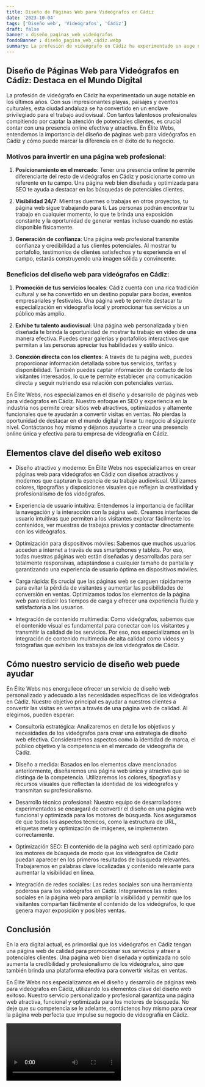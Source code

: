```yaml
---
title: Diseño de Páginas Web para Videógrafos en Cádiz
date: '2023-10-04'
tags: ['Diseño web', 'Videógrafos', 'Cádiz']
draft: false
banner : diseño_paginas_web_videógrafos
fondoBanner : diseño_pagina_web_cádiz.webp
summary: La profesión de videógrafo en Cádiz ha experimentado un auge notable en los últimos años. Con sus impresionantes playas, paisajes y eventos culturales, esta ciudad andaluza se ha convertido en un enclave privilegiado para el trabajo audiovisual. Con tantos talentosos profesionales compitiendo por captar la atención de potenciales clientes, es crucial contar con una presencia online efectiva y atractiva. En Élite Webs, entendemos la importancia del diseño de páginas web para videógrafos en Cádiz y cómo puede marcar la diferencia en el éxito de tu negocio.
---
```


## Diseño de Páginas Web para Videógrafos en Cádiz: Destaca en el Mundo Digital

La profesión de videógrafo en Cádiz ha experimentado un auge notable en los últimos años. Con sus impresionantes playas, paisajes y eventos culturales, esta ciudad andaluza se ha convertido en un enclave privilegiado para el trabajo audiovisual. Con tantos talentosos profesionales compitiendo por captar la atención de potenciales clientes, es crucial contar con una presencia online efectiva y atractiva. En Élite Webs, entendemos la importancia del diseño de páginas web para videógrafos en Cádiz y cómo puede marcar la diferencia en el éxito de tu negocio.

### Motivos para invertir en una página web profesional:

1. **Posicionamiento en el mercado**: Tener una presencia online te permite diferenciarte del resto de videógrafos en Cádiz y posicionarte como un referente en tu campo. Una página web bien diseñada y optimizada para SEO te ayuda a destacar en las búsquedas de potenciales clientes.

2. **Visibilidad 24/7**: Mientras duermes o trabajas en otros proyectos, tu página web sigue trabajando para ti. Las personas podrán encontrar tu trabajo en cualquier momento, lo que te brinda una exposición constante y la oportunidad de generar ventas incluso cuando no estás disponible físicamente.

3. **Generación de confianza**: Una página web profesional transmite confianza y credibilidad a tus clientes potenciales. Al mostrar tu portafolio, testimonios de clientes satisfechos y tu experiencia en el campo, estarás construyendo una imagen sólida y convincente.

### Beneficios del diseño web para videógrafos en Cádiz:

1. **Promoción de tus servicios locales**: Cádiz cuenta con una rica tradición cultural y se ha convertido en un destino popular para bodas, eventos empresariales y festivales. Una página web te permite destacar tu especialización en videografía local y promocionar tus servicios a un público más amplio.

2. **Exhibe tu talento audiovisual**: Una página web personalizada y bien diseñada te brinda la oportunidad de mostrar tu trabajo en video de una manera efectiva. Puedes crear galerías y portafolios interactivos que permitan a las personas apreciar tus habilidades y estilo único.

3. **Conexión directa con los clientes**: A través de tu página web, puedes proporcionar información detallada sobre tus servicios, tarifas y disponibilidad. También puedes captar información de contacto de los visitantes interesados, lo que te permite establecer una comunicación directa y seguir nutriendo esa relación con potenciales ventas.

En Élite Webs, nos especializamos en el diseño y desarrollo de páginas web para videógrafos en Cádiz. Nuestro enfoque en SEO y experiencia en la industria nos permite crear sitios web atractivos, optimizados y altamente funcionales que te ayudarán a convertir visitas en ventas. No pierdas la oportunidad de destacar en el mundo digital y llevar tu negocio al siguiente nivel. Contáctanos hoy mismo y déjanos ayudarte a crear una presencia online única y efectiva para tu empresa de videografía en Cádiz.

<GifSeo />

<Cta />

## Elementos clave del diseño web exitoso

- Diseño atractivo y moderno: En Élite Webs nos especializamos en crear páginas web para videógrafos en Cádiz con diseños atractivos y modernos que capturan la esencia de su trabajo audiovisual. Utilizamos colores, tipografías y disposiciones visuales que reflejan la creatividad y profesionalismo de los videógrafos.

- Experiencia de usuario intuitiva: Entendemos la importancia de facilitar la navegación y la interacción con la página web. Creamos interfaces de usuario intuitivas que permiten a los visitantes explorar fácilmente los contenidos, ver muestras de trabajos previos y contactar directamente con los videógrafos.

- Optimización para dispositivos móviles: Sabemos que muchos usuarios acceden a internet a través de sus smartphones y tablets. Por eso, todas nuestras páginas web están diseñadas y desarrolladas para ser totalmente responsivas, adaptándose a cualquier tamaño de pantalla y garantizando una experiencia de usuario óptima en dispositivos móviles.

- Carga rápida: Es crucial que las páginas web se carguen rápidamente para evitar la pérdida de visitantes y aumentar las posibilidades de conversión en ventas. Optimizamos todos los elementos de la página web para reducir los tiempos de carga y ofrecer una experiencia fluida y satisfactoria a los usuarios.

- Integración de contenido multimedia: Como videógrafos, sabemos que el contenido visual es fundamental para conectar con los visitantes y transmitir la calidad de los servicios. Por eso, nos especializamos en la integración de contenido multimedia de alta calidad como videos y fotografías que exhiben los trabajos de los videógrafos de Cádiz.

## Cómo nuestro servicio de diseño web puede ayudar

En Élite Webs nos enorgullece ofrecer un servicio de diseño web personalizado y adecuado a las necesidades específicas de los videógrafos en Cádiz. Nuestro objetivo principal es ayudar a nuestros clientes a convertir las visitas en ventas a través de una página web de calidad. Al elegirnos, pueden esperar:

- Consultoría estratégica: Analizaremos en detalle los objetivos y necesidades de los videógrafos para crear una estrategia de diseño web efectiva. Consideraremos aspectos como la identidad de marca, el público objetivo y la competencia en el mercado de videografía de Cádiz.

- Diseño a medida: Basados en los elementos clave mencionados anteriormente, diseñaremos una página web única y atractiva que se distinga de la competencia. Utilizaremos los colores, tipografías y recursos visuales que reflectan la identidad de los videógrafos y transmitan su profesionalismo.

- Desarrollo técnico profesional: Nuestro equipo de desarrolladores experimentados se encargará de convertir el diseño en una página web funcional y optimizada para los motores de búsqueda. Nos aseguramos de que todos los aspectos técnicos, como la estructura de URL, etiquetas meta y optimización de imágenes, se implementen correctamente.

- Optimización SEO: El contenido de la página web será optimizado para los motores de búsqueda de modo que los videógrafos de Cádiz puedan aparecer en los primeros resultados de búsqueda relevantes. Trabajaremos en palabras clave localizadas y contenido relevante para aumentar la visibilidad en línea.

- Integración de redes sociales: Las redes sociales son una herramienta poderosa para los videógrafos en Cádiz. Integraremos las redes sociales en la página web para ampliar la visibilidad y permitir que los visitantes compartan fácilmente el contenido de los videógrafos, lo que genera mayor exposición y posibles ventas.

## Conclusión

En la era digital actual, es primordial que los videógrafos en Cádiz tengan una página web de calidad para promocionar sus servicios y atraer a potenciales clientes. Una página web bien diseñada y optimizada no solo aumenta la credibilidad y profesionalismo de los videógrafos, sino que también brinda una plataforma efectiva para convertir visitas en ventas.

En Élite Webs nos especializamos en el diseño y desarrollo de páginas web para videógrafos en Cádiz, utilizando los elementos clave del diseño web exitoso. Nuestro servicio personalizado y profesional garantiza una página web atractiva, funcional y optimizada para los motores de búsqueda. No deje que su competencia se le adelante, contáctenos hoy mismo para crear la página web perfecta que impulse su negocio de videografía en Cádiz.

<Video />

<CtaBot job='Videógrafos' city='Cádiz'/>

<Gmaps query='Cádiz+españa+maps' />